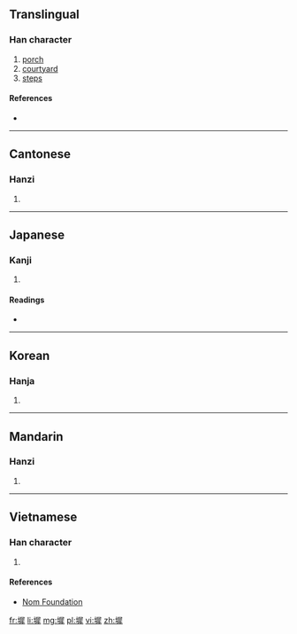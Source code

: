 ==Translingual==

===Han character===
{{Han char|rn=32|rad=土|as=11|sn=14|four=4715<sub>3</sub>|canj=土尸水手 (GSEQ)|ids=⿰[[土]][[犀]]}}

# [[porch]]
# [[courtyard]]
# [[step]]s

====References====
* {{Han ref|kx=0237.120|dkj=05404|dj=0475.190|hdz=10489.120|uh=5880|ud=22656|bh=BC55|bd=48213}}

----

==Cantonese==

===Hanzi===
{{yue-hanzi|jyut=|y=chi4}}

# {{defn|lang=yue|sort=土11}}

----

==Japanese==

===Kanji===
{{ja-kanji|grade=|rs=土11}}

# {{defn|lang=ja|sort=土11}}

====Readings====
* {{ja-readings|on=[[ち]] (chi), [[じ]] (ji)|kun=[[きざはし]] (kizahashi), [[す]] (su)}}

----

==Korean==

===Hanja===
{{ko-hanja|hangeul=지|rv=ji|mr=chi}}

# {{defn|lang=ko|sort=土11}}

----

==Mandarin==

===Hanzi===
{{cmn-hanzi|pin=[[chí]] ([[chi2]])|wg=ch'ih<sup>2</sup>}}

# {{defn|lang=cmn|sort=土11}}

----

==Vietnamese==

===Han character===
{{vi-hantu|[[trì]]|rs=土11}}

# {{defn|lang=vi|sort=土11}}

====References====
*[http://nomfoundation.org/common/nom_details.php?codepoint=5880 Nom Foundation]

[[fr:墀]]
[[li:墀]]
[[mg:墀]]
[[pl:墀]]
[[vi:墀]]
[[zh:墀]]